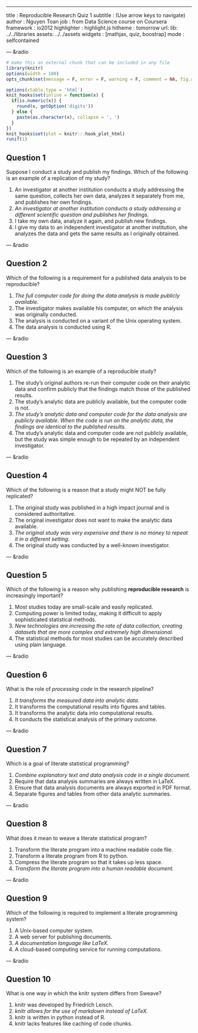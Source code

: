---
title       : Reproducible Research Quiz 1
subtitle    : (Use arrow keys to navigate)
author      : Nguyen Toan
job         : from Data Science course on Coursera
framework   : io2012
highlighter : highlight.js
hitheme     : tomorrow
url:
  lib: ../../libraries
  assets: ../../assets
widgets     : [mathjax, quiz, boostrap]
mode        : selfcontained

--- &radio

```r
# make this an external chunk that can be included in any file
library(knitr)
options(width = 100)
opts_chunk$set(message = F, error = F, warning = F, comment = NA, fig.align = 'center', dpi = 100, tidy = F, cache.path = '.cache/', fig.path = 'fig/')

options(xtable.type = 'html')
knit_hooks$set(inline = function(x) {
  if(is.numeric(x)) {
    round(x, getOption('digits'))
  } else {
    paste(as.character(x), collapse = ', ')
  }
})
knit_hooks$set(plot = knitr:::hook_plot_html)
runif(1)
```

## Question 1

Suppose I conduct a study and publish my findings. Which of the following is an example of a replication of my study?

1. An investigator at another institution conducts a study addressing the same question, collects her own data, analyzes it separately from me, and publishes her own findings.
2. _An investigator at another institution conducts a study addressing a different scientific question and publishes her findings._
3. I take my own data, analyze it again, and publish new findings.
4. I give my data to an independent investigator at another institution, she analyzes the data and gets the same results as I originally obtained.

--- &radio

## Question 2

Which of the following is a requirement for a published data analysis to be reproducible?

1. _The full computer code for doing the data analysis is made publicly available._
2. The investigator makes available his computer, on which the analysis was originally conducted.
3. The analysis is conducted on a variant of the Unix operating system.
4. The data analysis is conducted using R.

--- &radio

## Question 3

Which of the following is an example of a reproducible study?

1. The study's original authors re-run their computer code on their analytic data and confirm publicly that the findings match those of the published results.      
2. The study's analytic data are publicly available, but the computer code is not.			
3. _The study's analytic data and computer code for the data analysis are publicly available. When the code is run on the analytic data, the findings are identical to the published results._
4. The study's analytic data and computer code are not publicly available, but the study was simple enough to be repeated by an independent investigator.

--- &radio

## Question 4

Which of the following is a reason that a study might NOT be fully replicated?

1. The original study was published in a high impact journal and is considered authoritative.    	
2. The original investigator does not want to make the analytic data available.			
3. _The original study was very expensive and there is no money to repeat it in a different setting._
4. The original study was conducted by a well-known investigator.

--- &radio

## Question 5

Which of the following is a reason why publishing **reproducible research** is increasingly important?

1. Most studies today are small-scale and easily replicated.    	
2. Computing power is limited today, making it difficult to apply sophisticated statistical methods.			
3. _New technologies are increasing the rate of data collection, creating datasets that are more complex and extremely high dimensional._
4. The statistical methods for most studies can be accurately described using plain language.

--- &radio

## Question 6

What is the role of *processing code* in the research pipeline?

1. _It transforms the measured data into analytic data._
2. It transforms the computational results into figures and tables.  		
3. It transforms the analytic data into computational results.			
4. It conducts the statistical analysis of the primary outcome.

--- &radio

## Question 7

Which is a goal of literate statistical programming?

1. _Combine explanatory text and data analysis code in a single document._
2. Require that data analysis summaries are always written in LaTeX.			
3. Ensure that data analysis documents are always exported in PDF format.			
4. Separate figures and tables from other data analytic summaries.

--- &radio

## Question 8

What does it mean to weave a literate statistical program?

1. Transform the literate program into a machine readable code file.    	
2. Transform a literate program from R to python.			
3. Compress the literate program so that it takes up less space.			
4. _Transform the literate program into a human readable document._

--- &radio

## Question 9

Which of the following is required to implement a literate programming system?

1. A Unix-based computer system.    	
2. A web server for publishing documents.			
3. _A documentation language like LaTeX._
4. A cloud-based computing service for running computations.

--- &radio

## Question 10

What is one way in which the knitr system differs from Sweave?

1. knitr was developed by Friedrich Leisch.    	
2. _knitr allows for the use of markdown instead of LaTeX._
3. knitr is written in python instead of R.
4. knitr lacks features like caching of code chunks.
